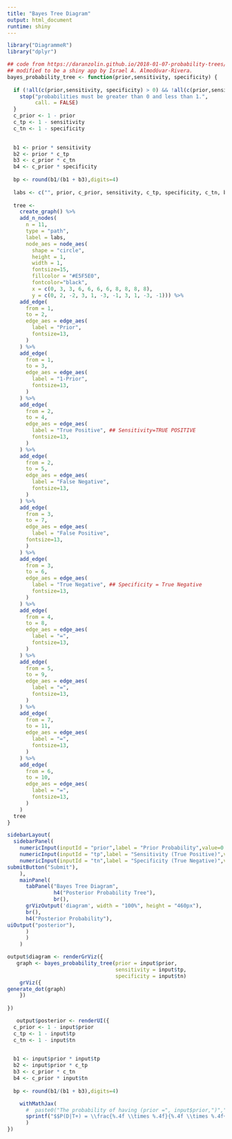 ---
title: "Bayes Tree Diagram"
output: html_document
runtime: shiny
---

```{r setup, include=FALSE}

library("DiagrammeR") 
library("dplyr")

## code from https://daranzolin.github.io/2018-01-07-probability-trees/
## modified to be a shiny app by Israel A. Almodóvar-Rivera.
bayes_probability_tree <- function(prior,sensitivity, specificity) {
  
  if (!all(c(prior,sensitivity, specificity) > 0) && !all(c(prior,sensitivity, specificity) < 1)) {
    stop("probabilities must be greater than 0 and less than 1.",
         call. = FALSE)
  }
  c_prior <- 1 - prior
  c_tp <- 1 - sensitivity
  c_tn <- 1 - specificity
  

  b1 <- prior * sensitivity
  b2 <- prior * c_tp
  b3 <- c_prior * c_tn
  b4 <- c_prior * specificity
  
  bp <- round(b1/(b1 + b3),digits=4)
  
  labs <- c("", prior, c_prior, sensitivity, c_tp, specificity, c_tn, b1, b2, b4, b3)
  
  tree <-
    create_graph() %>%
    add_n_nodes(
      n = 11,
      type = "path",
      label = labs,
      node_aes = node_aes(
        shape = "circle",
        height = 1,
        width = 1,
        fontsize=15,
        fillcolor = "#E5F5E0",
        fontcolor="black",
        x = c(0, 3, 3, 6, 6, 6, 6, 8, 8, 8, 8),
        y = c(0, 2, -2, 3, 1, -3, -1, 3, 1, -3, -1))) %>% 
    add_edge(
      from = 1,
      to = 2,
      edge_aes = edge_aes(
        label = "Prior",
        fontsize=13,
      )
    ) %>% 
    add_edge(
      from = 1, 
      to = 3,
      edge_aes = edge_aes(
        label = "1-Prior",
        fontsize=13,
      )
    ) %>% 
    add_edge(
      from = 2,
      to = 4,
      edge_aes = edge_aes(
        label = "True Positive", ## Sensitivity=TRUE POSITIVE
        fontsize=13,
      )
    ) %>% 
    add_edge(
      from = 2,
      to = 5,
      edge_aes = edge_aes(
        label = "False Negative",
        fontsize=13,
      )
    ) %>% 
    add_edge(
      from = 3,
      to = 7,
      edge_aes = edge_aes(
        label = "False Positive",
      fontsize=13,
      )
    ) %>% 
    add_edge(
      from = 3,
      to = 6,
      edge_aes = edge_aes(
        label = "True Negative", ## Specificity = True Negative
        fontsize=13,
      )
    ) %>% 
    add_edge(
      from = 4,
      to = 8,
      edge_aes = edge_aes(
        label = "=",
        fontsize=13,
      )
    ) %>% 
    add_edge(
      from = 5,
      to = 9,
      edge_aes = edge_aes(
        label = "=",
        fontsize=13,
      )
    ) %>% 
    add_edge(
      from = 7,
      to = 11,
      edge_aes = edge_aes(
        label = "=",
        fontsize=13,
      )
    ) %>% 
    add_edge(
      from = 6,
      to = 10,
      edge_aes = edge_aes(
        label = "=",
        fontsize=13,
      )
    ) 
  tree
}

```

```{r probability-module-setup,echo=FALSE}
sidebarLayout(
  sidebarPanel(
    numericInput(inputId = "prior",label = "Prior Probability",value=0.05,min = 0,max = 1,step = 0.01),
    numericInput(inputId = "tp",label = "Sensitivity (True Positive)",value=0.95,min = 0,max = 1,step = 0.01),
    numericInput(inputId = "tn",label = "Specificity (True Negative)",value=0.9,min = 0,max = 1,step = 0.01),
submitButton("Submit"),
    ),
    mainPanel(
      tabPanel("Bayes Tree Diagram",
               h4("Posterior Probability Tree"),
               br(),
      grVizOutput('diagram', width = "100%", height = "460px"),
      br(),
      h4("Posterior Probability"),
uiOutput("posterior"),
      )
      )
    )

output$diagram <- renderGrViz({
   graph <- bayes_probability_tree(prior = input$prior, 
                                   sensitivity = input$tp,
                                   specificity = input$tn)
    grViz({
generate_dot(graph)
    })
    
})

   output$posterior <- renderUI({
  c_prior <- 1 - input$prior
  c_tp <- 1 - input$tp
  c_tn <- 1 - input$tn
  

  b1 <- input$prior * input$tp
  b2 <- input$prior * c_tp
  b3 <- c_prior * c_tn
  b4 <- c_prior * input$tn
  
  bp <- round(b1/(b1 + b3),digits=4)

    withMathJax(
      #  paste0("The probability of having (prior =", input$prior,")","after testing positive,i.e., $$P(Disease|Testing \\: Positive) = $$, ", bp)
      sprintf("$$P(D|T+) = \\frac{%.4f \\times %.4f}{%.4f \\times %.4f+%.4f \\times %.4f}= %.4f $$",input$tp,input$prior,input$tp,input$prior,c_prior,input$tn,bp)
      )
})


```

